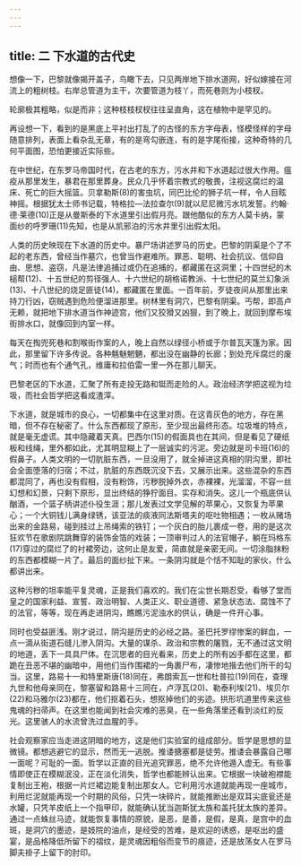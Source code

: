 ```yaml
---
---
---
```

title: 二 下水道的古代史
---





想像一下，巴黎就像揭开盖子，鸟瞰下去，只见两岸地下排水道网，好似嫁接在河流上的粗树枝。右岸总管道为主干，次要管道为枝丫，而死巷则为小枝杈。

轮廓极其粗略，似是而非；这种枝枝杈杈往往呈直角，这在植物中是罕见的。

再设想一下，看到的是黑底上平衬出打乱了的古怪的东方字母表，怪模怪样的字母随意排列，表面上看杂乱无章，有的是弯勾嵌连，有的是字尾衔接，这种奇特的几何平面图，恐怕更接近实际些。

在中世纪，在东罗马帝国时代，在古老的东方，污水井和下水道起过很大作用。瘟疫从那里发生，暴君在那里葬身。民众几乎怀着宗教式的敬畏，注视这腐烂的温床、死亡的巨大摇篮。贝拿勒斯(8)的害虫坑，同巴比伦的狮子坑一样，令人目眩神摇。根据犹太士师书记载，特格拉—法拉查尔(9)就以尼尼微污水坑发誓。约翰·德·莱德(10)正是从曼斯泰的下水道里引出假月亮。跟他酷似的东方人莫卡纳，蒙面纱的呼罗珊(11)先知，也是从凯邪泊的污水井里引出假太阳。

人类的历史映现在下水道的历史中。暴尸场讲述罗马的历史。巴黎的阴渠是个了不起的老东西，曾经当作墓穴，也曾当作避难所。罪恶、聪明、社会抗议、信仰自由、思想、盗窃，凡是法律追捕过或仍在追捕的，都藏匿在这洞里；十四世纪的木槌帮(12)、十五世纪的剪径强人、十六世纪的胡格诺教派、十七世纪的莫兰幻象派(13)、十八世纪的烧足匪徒(14)，都藏匿在里面。一百年前，歹徒夜间从那里出来持刀行凶，窃贼遇到危险便溜进那里。树林里有洞穴，巴黎有阴渠。丐帮，即高卢无赖，就把地下排水道当作神迹宫，他们又狡猾又凶狠，到了晚上，就回到摩布埃街排水口，就像回到内室一样。

每天在掏兜死巷和割喉街作案的人，晚上自然以绿径小桥或于尔普瓦天篷为家。因此，那里留下许多传说。各种魑魅魍魉，都出没在幽静的长廊；到处充斥腐烂的废气；时而也有个通气孔，维庸和拉伯雷一里一外在那儿聊天。

巴黎老区的下水道，汇聚了所有走投无路和铤而走险的人。政治经济学把这视为垃圾，而社会哲学把这看成渣滓。

下水道，就是城市的良心，一切都集中在这里对质。在这青灰色的地方，存在黑暗，但不存在秘密了。什么东西都现了原形，至少现出最终形态。垃圾堆的特点，就是毫无虚谎。其中隐藏着天真。巴西尔(15)的假面具也在其间，但是看见了硬纸板和线绳，里外都如此，尤其明显糊上了一层诚实的污泥。旁边就是司卡班(16)的假鼻子。人类文明的一切肮脏东西，一旦没用了，就全掉进这真相的阴沟里，即社会全面堕落的归宿；不过，肮脏的东西既沉没下去，又展示出来。这些混杂的东西都混同了，再也没有假相，没有粉饰，污秽脱掉外衣，赤裸裸，光溜溜，不容一丝幻想和幻景，只剩下原形，显出终结的狰狞面目。实存和消失。这儿一个瓶底供认酗酒，一个篮子柄讲述仆役生涯；那儿发表过文学见解的苹果心，又恢复为苹果心；一个大铜钱儿满身绿锈，该亚法的痰液同法斯塔夫的呕吐物相遇；一枚从赌场出来的金路易，碰到挂过上吊绳索的铁钉；一个灰白的胎儿裹成一卷，用的是这次狂欢节在歌剧院跳舞穿的装饰金箔的戏装；一顶审判过人的法官帽子，躺在玛格东(17)穿过的腐烂了的衬裙旁边，这何止是友爱，简直就是亲密无间。一切涂脂抹粉的东西都模糊一片了。最后的面纱扯下来。一条阴沟就是个恬不知耻的家伙，什么都讲出来。

这种污秽的坦率能平复灵魂，正是我们喜欢的。我们在尘世长期忍受，看够了堂而皇之的国家利益、宣誓、政治明智、人类正义、职业道德、紧急状态法、腐蚀不了的法官，等等，现在再走进阴沟，瞧瞧污泥浊水的供认，确是一件开心事。

同时也受益匪浅。刚才说过，阴沟是历史的必经之路。圣巴托罗缪惨案的鲜血，一点一滴从街道石缝儿渗入阴沟。大量的谋杀、政治和宗教的屠戮，无不通过这文明的地道，丢下一具具尸体。在沉思者的目光看来，历史上的所有凶手都在这里，都跪在丑恶不堪的幽暗中，用他们当作围裙的一角裹尸布，凄惨地揩去他们所干的勾当。这里，路易十一和特里斯唐(18)同在，弗朗索瓦一世和杜普拉(19)同在，查理九世和他母亲同在，黎塞留和路易十三同在，卢浮瓦(20)、勒泰利埃(21)、埃贝尔(22)和马雅尔(23)都在，他们抠着石头，想抠掉他们的劣迹。拱形坑道里传来这些鬼魂的扫帚声。在这里也能闻到社会灾难的恶臭，在一些角落里还看到淡红的反光。这里骇人的水流曾洗过血腥的手。

社会观察家应当走进这阴暗的地方，这是他们实验室的组成部分。哲学是思想的显微镜。都想逃避它的显示，然而无一逃脱。推诿搪塞都是徒劳。推诿会暴露自己哪一面呢？可耻的一面。哲学以正直的目光追究罪恶，绝不允许他遁入虚无。有些事情即使正在模糊泯没，正在淡化消失，哲学也都能辨认出来。它根据一块破袍襟能复制出王袍，根据一片烂裙边能复制出那女人。它利用污水道就能再现一座城市，利用烂泥就能再现一个时期的风俗，只凭一块碎片，就能推断出是双耳尖底瓮还是水罐，只凭羊皮纸上一个指甲印，就能确认犹当迦斯犹太族和盖托犹太族的差异。通过一点蛛丝马迹，就能恢复事情的原貌，是恶，是善，是假，是真，是宫中的血斑，是洞穴的墨迹，是妓院的油点，是经受的苦难，是欢迎的诱惑，是呕出的盛宴，是品格降低所留下的褶纹，是灵魂因粗俗而变节的痕迹，还是放荡女人在罗马脚夫褂子上留下的肘印。